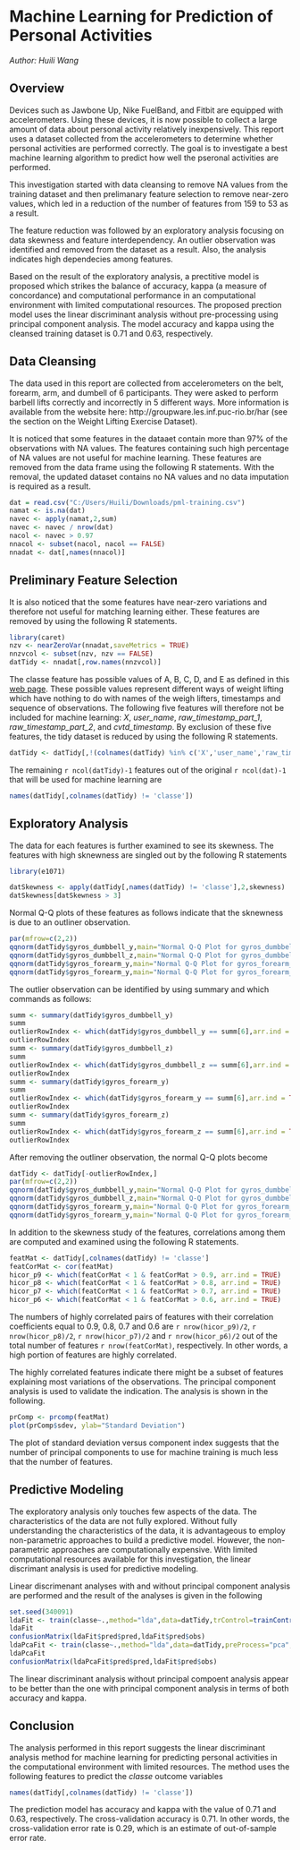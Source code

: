 # Machine Learning for Prediction of Personal Activities #

*Author: Huili Wang*

## Overview ##
Devices such as Jawbone Up, Nike FuelBand, and Fitbit are equipped with accelerometers.  Using these devices, it is now possible to collect a large amount of data about personal activity relatively inexpensively. This report uses a dataset collected from the accelerometers to determine whether personal activities are performed correctly.  The goal is to investigate a best machine learning algorithm to predict how well the pseronal activities are performed.

This investigation started with data cleansing to remove NA values from the training dataset and then prelimanary feature selection to remove near-zero values, which led in a reduction of the number of features from 159 to 53 as a result.  

The feature reduction was followed by an exploratory analysis focusing on data skewness and feature interdependency.  An outlier observation was identified and removed from the dataset as a result.  Also, the analysis indicates high dependecies among features.

Based on the result of the exploratory analysis, a prectitive model is proposed which strikes the balance of accuracy, kappa (a measure of concordance) and computational performance in an computational environment with limited computational resources.  The proposed prection model uses the linear discriminant analysis without pre-processing using principal component analysis.  The model accuracy and kappa using the cleansed training dataset is 0.71 and 0.63, respectively.

## Data Cleansing ##
The data used in this report are collected from accelerometers on the belt, forearm, arm, and dumbell of 6 participants.  They were asked to perform barbell lifts correctly and incorrectly in 5 different ways. More information is available from the website here: http://groupware.les.inf.puc-rio.br/har (see the section on the Weight Lifting Exercise Dataset).

It is noticed that some features in the dataaet contain more than 97% of the observations with NA values.  The features containing such high percentage of NA values are not useful for machine learning. These features are removed from the data frame using the following R statements.  With the removal, the updated dataset contains no NA values and no data imputation is required as a result.

```r
dat = read.csv("C:/Users/Huili/Downloads/pml-training.csv")
namat <- is.na(dat)
navec <- apply(namat,2,sum)
navec <- navec / nrow(dat)
nacol <- navec > 0.97
nnacol <- subset(nacol, nacol == FALSE)
nnadat <- dat[,names(nnacol)]
```


## Preliminary Feature Selection ##
It is also noticed that the some features have near-zero variations and therefore not useful for matching learning either.  These features are removed by using the following R statements.

```r
library(caret)
nzv <- nearZeroVar(nnadat,saveMetrics = TRUE)
nnzvcol <- subset(nzv, nzv == FALSE)
datTidy <- nnadat[,row.names(nnzvcol)]
```


The classe feature has possible values of A, B, C, D, and E as defined in this [web page](http://groupware.les.inf.puc-rio.br/har#weight_lifting_exercises).  These possible values represent different ways of weight lifting which have nothing to do with names of the weigh lifters, timestamps and sequence of observations.  The following five features will therefore not be included for machine learning: *X*, *user_name*, *raw_timestamp_part_1*, *raw_timestamp_part_2*, and *cvtd_timestamp*.  By exclusion of these five features, the tidy dataset is reduced by using the following R statements.

```r
datTidy <- datTidy[,!(colnames(datTidy) %in% c('X','user_name','raw_timestamp_part_1','raw_timestamp_part_2','cvtd_timestamp'))]

```

The remaining `r ncol(datTidy)-1` features out of the original `r ncol(dat)-1` that will be used for machine learning are
```r
names(datTidy[,colnames(datTidy) != 'classe'])
```

## Exploratory Analysis ##

The data for each features is further examined to see its skewness.  The features with high sknewness are singled out by the following R statements

```r
library(e1071)
```

```r
datSkewness <- apply(datTidy[,names(datTidy) != 'classe'],2,skewness)
datSkewness[datSkewness > 3]
```

Normal Q-Q plots of these features as follows indicate that the sknewness is due to an outliner observation.
```r
par(mfrow=c(2,2))
qqnorm(datTidy$gyros_dumbbell_y,main="Normal Q-Q Plot for gyros_dumbbell_y")
qqnorm(datTidy$gyros_dumbbell_z,main="Normal Q-Q Plot for gyros_dumbbell_z")
qqnorm(datTidy$gyros_forearm_y,main="Normal Q-Q Plot for gyros_forearm_y")
qqnorm(datTidy$gyros_forearm_y,main="Normal Q-Q Plot for gyros_forearm_z")
```

The outlier observation can be identified by using summary and which commands as follows:
```r
summ <- summary(datTidy$gyros_dumbbell_y)
summ
outlierRowIndex <- which(datTidy$gyros_dumbbell_y == summ[6],arr.ind = TRUE)
outlierRowIndex
summ <- summary(datTidy$gyros_dumbbell_z)
summ
outlierRowIndex <- which(datTidy$gyros_dumbbell_z == summ[6],arr.ind = TRUE)
outlierRowIndex
summ <- summary(datTidy$gyros_forearm_y)
summ
outlierRowIndex <- which(datTidy$gyros_forearm_y == summ[6],arr.ind = TRUE)
outlierRowIndex
summ <- summary(datTidy$gyros_forearm_z)
summ
outlierRowIndex <- which(datTidy$gyros_forearm_z == summ[6],arr.ind = TRUE)
outlierRowIndex
```

After removing the outliner observation, the normal Q-Q plots become
```r
datTidy <- datTidy[-outlierRowIndex,]
par(mfrow=c(2,2))
qqnorm(datTidy$gyros_dumbbell_y,main="Normal Q-Q Plot for gyros_dumbbell_y")
qqnorm(datTidy$gyros_dumbbell_z,main="Normal Q-Q Plot for gyros_dumbbell_z")
qqnorm(datTidy$gyros_forearm_y,main="Normal Q-Q Plot for gyros_forearm_y")
qqnorm(datTidy$gyros_forearm_y,main="Normal Q-Q Plot for gyros_forearm_z")
```

In addition to the skewness study of the features, correlations among them are computed and examined using the following R statements.
```r
featMat <- datTidy[,colnames(datTidy) != 'classe']
featCorMat <- cor(featMat)
hicor_p9 <- which(featCorMat < 1 & featCorMat > 0.9, arr.ind = TRUE)
hicor_p8 <- which(featCorMat < 1 & featCorMat > 0.8, arr.ind = TRUE)
hicor_p7 <- which(featCorMat < 1 & featCorMat > 0.7, arr.ind = TRUE)
hicor_p6 <- which(featCorMat < 1 & featCorMat > 0.6, arr.ind = TRUE)
```

The numbers of highly correlated pairs of features with their correlation coefficients equal to 0.9, 0.8, 0.7 and 0.6 are `r nrow(hicor_p9)/2`, `r nrow(hicor_p8)/2`, `r nrow(hicor_p7)/2` and `r nrow(hicor_p6)/2` out of the total number of features `r nrow(featCorMat)`, respectively.  In other words, a high portion of features are highly correlated.

The highly correlated features indicate there might be a subset of features explaining most variations of the observations.  The principal component analysis is used to validate the indication.  The analysis is shown in the following.
```r
prComp <- prcomp(featMat)
plot(prComp$sdev, ylab="Standard Deviation")
```

The plot of standard deviation versus component index suggests that the number of principal components to use for machine training is much less that the number of features.

## Predictive Modeling ##
The exploratory analysis only touches few aspects of the data.  The characteristics of the data are not fully explored.  Without fully understanding the characteristics of the data, it is advantageous to employ non-parametric approaches to build a predictive model.  However, the non-parametric approaches are computationally expensive.  With limited computational resources available for this investigation, the linear discrimant analysis is used for predictive modeling.

Linear discrimenant analyses with and without principal component analysis are performed and the result of the analyses is given in the following
```r
set.seed(340091)
ldaFit <- train(classe~.,method="lda",data=datTidy,trControl=trainControl(method="repeatedcv",savePredictions = TRUE))
ldaFit
confusionMatrix(ldaFit$pred$pred,ldaFit$pred$obs)
ldaPcaFit <- train(classe~.,method="lda",data=datTidy,preProcess="pca",trControl=trainControl(method="repeatedcv",savePredictions = TRUE))
ldaPcaFit
confusionMatrix(ldaPcaFit$pred$pred,ldaFit$pred$obs)
```

The linear discriminant analysis without principal compoent analysis appear to be better than the one with principal component analysis in terms of both accuracy and kappa.

## Conclusion ##
The analysis performed in this report suggests the linear discriminant analysis method for machine learning for predicting personal activities in the computational environment with limited resources.  The method uses the following features to predict the *classe* outcome variables

```r
names(datTidy[,colnames(datTidy) != 'classe'])
```

The prediction model has accuracy and kappa with the value of 0.71 and 0.63, respectively.  The cross-validation accuracy is 0.71.  In other words, the cross-validation error rate is 0.29, which is an estimate of out-of-sample error rate.
